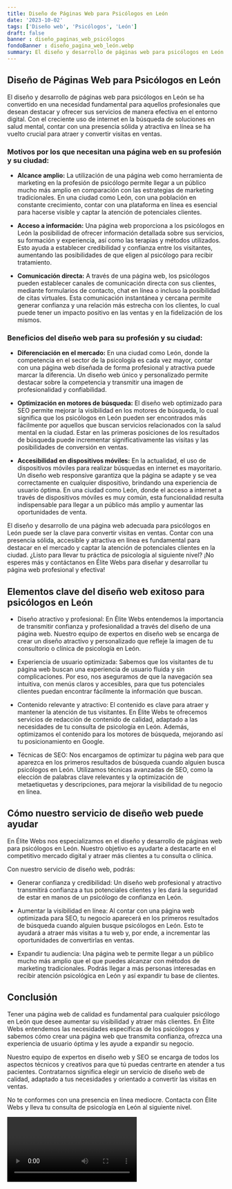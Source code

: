```yaml
---
title: Diseño de Páginas Web para Psicólogos en León
date: '2023-10-02'
tags: ['Diseño web', 'Psicólogos', 'León']
draft: false
banner : diseño_paginas_web_psicólogos
fondoBanner : diseño_pagina_web_león.webp
summary: El diseño y desarrollo de páginas web para psicólogos en León se ha convertido en una necesidad fundamental para aquellos profesionales que desean destacar y ofrecer sus servicios de manera efectiva en el entorno digital. Con el creciente uso de internet en la búsqueda de soluciones en salud mental, contar con una presencia sólida y atractiva en línea se ha vuelto crucial para atraer y convertir visitas en ventas.
---
```


## **Diseño de Páginas Web para Psicólogos en León**

El diseño y desarrollo de páginas web para psicólogos en León se ha convertido en una necesidad fundamental para aquellos profesionales que desean destacar y ofrecer sus servicios de manera efectiva en el entorno digital. Con el creciente uso de internet en la búsqueda de soluciones en salud mental, contar con una presencia sólida y atractiva en línea se ha vuelto crucial para atraer y convertir visitas en ventas.

### **Motivos por los que necesitan una página web en su profesión y su ciudad:**

- **Alcance amplio:** La utilización de una página web como herramienta de marketing en la profesión de psicólogo permite llegar a un público mucho más amplio en comparación con las estrategias de marketing tradicionales. En una ciudad como León, con una población en constante crecimiento, contar con una plataforma en línea es esencial para hacerse visible y captar la atención de potenciales clientes.

- **Acceso a información:** Una página web proporciona a los psicólogos en León la posibilidad de ofrecer información detallada sobre sus servicios, su formación y experiencia, así como las terapias y métodos utilizados. Esto ayuda a establecer credibilidad y confianza entre los visitantes, aumentando las posibilidades de que eligen al psicólogo para recibir tratamiento.

- **Comunicación directa:** A través de una página web, los psicólogos pueden establecer canales de comunicación directa con sus clientes, mediante formularios de contacto, chat en línea o incluso la posibilidad de citas virtuales. Esta comunicación instantánea y cercana permite generar confianza y una relación más estrecha con los clientes, lo cual puede tener un impacto positivo en las ventas y en la fidelización de los mismos.

### **Beneficios del diseño web para su profesión y su ciudad:**

- **Diferenciación en el mercado:** En una ciudad como León, donde la competencia en el sector de la psicología es cada vez mayor, contar con una página web diseñada de forma profesional y atractiva puede marcar la diferencia. Un diseño web único y personalizado permite destacar sobre la competencia y transmitir una imagen de profesionalidad y confiabilidad.

- **Optimización en motores de búsqueda:** El diseño web optimizado para SEO permite mejorar la visibilidad en los motores de búsqueda, lo cual significa que los psicólogos en León pueden ser encontrados más fácilmente por aquellos que buscan servicios relacionados con la salud mental en la ciudad. Estar en las primeras posiciones de los resultados de búsqueda puede incrementar significativamente las visitas y las posibilidades de conversión en ventas.

- **Accesibilidad en dispositivos móviles:** En la actualidad, el uso de dispositivos móviles para realizar búsquedas en internet es mayoritario. Un diseño web responsive garantiza que la página se adapte y se vea correctamente en cualquier dispositivo, brindando una experiencia de usuario óptima. En una ciudad como León, donde el acceso a internet a través de dispositivos móviles es muy común, esta funcionalidad resulta indispensable para llegar a un público más amplio y aumentar las oportunidades de venta.

El diseño y desarrollo de una página web adecuada para psicólogos en León puede ser la clave para convertir visitas en ventas. Contar con una presencia sólida, accesible y atractiva en línea es fundamental para destacar en el mercado y captar la atención de potenciales clientes en la ciudad. ¿Listo para llevar tu práctica de psicología al siguiente nivel? ¡No esperes más y contáctanos en Élite Webs para diseñar y desarrollar tu página web profesional y efectiva!

<GifSeo />

<Cta />

## Elementos clave del diseño web exitoso para psicólogos en León

- Diseño atractivo y profesional: En Élite Webs entendemos la importancia de transmitir confianza y profesionalidad a través del diseño de una página web. Nuestro equipo de expertos en diseño web se encarga de crear un diseño atractivo y personalizado que refleje la imagen de tu consultorio o clínica de psicología en León.

- Experiencia de usuario optimizada: Sabemos que los visitantes de tu página web buscan una experiencia de usuario fluida y sin complicaciones. Por eso, nos aseguramos de que la navegación sea intuitiva, con menús claros y accesibles, para que tus potenciales clientes puedan encontrar fácilmente la información que buscan.

- Contenido relevante y atractivo: El contenido es clave para atraer y mantener la atención de tus visitantes. En Élite Webs te ofrecemos servicios de redacción de contenido de calidad, adaptado a las necesidades de tu consulta de psicología en León. Además, optimizamos el contenido para los motores de búsqueda, mejorando así tu posicionamiento en Google.

- Técnicas de SEO: Nos encargamos de optimizar tu página web para que aparezca en los primeros resultados de búsqueda cuando alguien busca psicólogos en León. Utilizamos técnicas avanzadas de SEO, como la elección de palabras clave relevantes y la optimización de metaetiquetas y descripciones, para mejorar la visibilidad de tu negocio en línea.

## Cómo nuestro servicio de diseño web puede ayudar

En Élite Webs nos especializamos en el diseño y desarrollo de páginas web para psicólogos en León. Nuestro objetivo es ayudarte a destacarte en el competitivo mercado digital y atraer más clientes a tu consulta o clínica.

Con nuestro servicio de diseño web, podrás:

- Generar confianza y credibilidad: Un diseño web profesional y atractivo transmitirá confianza a tus potenciales clientes y les dará la seguridad de estar en manos de un psicólogo de confianza en León.

- Aumentar la visibilidad en línea: Al contar con una página web optimizada para SEO, tu negocio aparecerá en los primeros resultados de búsqueda cuando alguien busque psicólogos en León. Esto te ayudará a atraer más visitas a tu web y, por ende, a incrementar las oportunidades de convertirlas en ventas.

- Expandir tu audiencia: Una página web te permite llegar a un público mucho más amplio que el que puedes alcanzar con métodos de marketing tradicionales. Podrás llegar a más personas interesadas en recibir atención psicológica en León y así expandir tu base de clientes.

## Conclusión

Tener una página web de calidad es fundamental para cualquier psicólogo en León que desee aumentar su visibilidad y atraer más clientes. En Élite Webs entendemos las necesidades específicas de los psicólogos y sabemos cómo crear una página web que transmita confianza, ofrezca una experiencia de usuario óptima y les ayude a expandir su negocio.

Nuestro equipo de expertos en diseño web y SEO se encarga de todos los aspectos técnicos y creativos para que tú puedas centrarte en atender a tus pacientes. Contratarnos significa elegir un servicio de diseño web de calidad, adaptado a tus necesidades y orientado a convertir las visitas en ventas.

No te conformes con una presencia en línea mediocre. Contacta con Élite Webs y lleva tu consulta de psicología en León al siguiente nivel.

<Video />

<CtaBot job='Psicólogos' city='León'/>

<Gmaps query='León+españa+maps' />